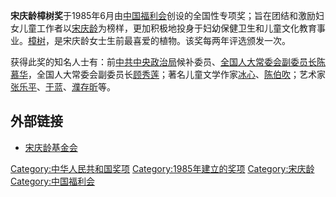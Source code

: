 '''宋庆龄樟树奖'''于1985年6月由[[中国福利会|中国福利会]]创设的全国性专项奖；旨在团结和激励妇女儿童工作者以[[宋庆龄|宋庆龄]]为榜样，更加积极地投身于妇幼保健卫生和儿童文化教育事业。[[樟树|樟树]]，是宋庆龄女士生前最喜爱的植物。该奖每两年评选颁发一次。

获得此奖的知名人士有：前[[中共中央政治局|中共中央政治局]]候补委员、[[全国人大常委会副委员长|全国人大常委会副委员长]][[陈慕华|陈慕华]]，全国人大常委会副委员长[[顾秀莲|顾秀莲]]；著名儿童文学作家[[冰心|冰心]]、[[陈伯吹|陈伯吹]]；艺术家[[张乐平|张乐平]]、[[于蓝|于蓝]]、[[濮存昕|濮存昕]]等。

==外部链接==
*[http://www.ssclf.com/ 宋庆龄基金会]{{Wayback|url=http://www.ssclf.com/ |date=20070820143149 }}

[[Category:中华人民共和国奖项|Category:中华人民共和国奖项]]
[[Category:1985年建立的奖项|Category:1985年建立的奖项]]
[[Category:宋庆龄|Category:宋庆龄]]
[[Category:中国福利会|Category:中国福利会]]